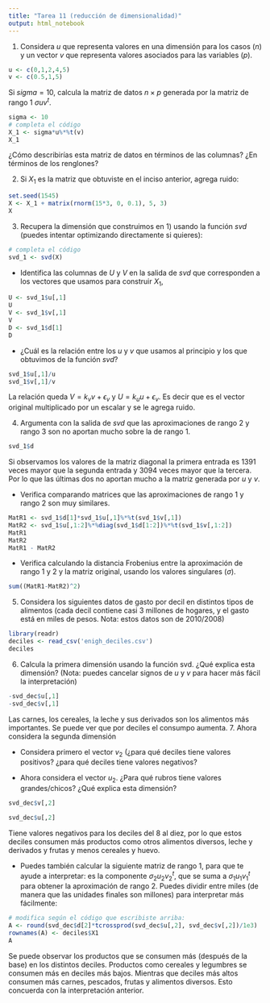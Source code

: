 ```yaml
---
title: "Tarea 11 (reducción de dimensionalidad)"
output: html_notebook
---
```



1. Considera $u$ que representa valores en una dimensión para los casos ($n$)
y un vector $v$ que representa valores asociados para las variables ($p$).

```r
u <- c(0,1,2,4,5)
v <- c(0.5,1,5)
```

Si $sigma = 10$, calcula la matriz de datos $n\times p$ generada por la matriz
de rango 1  $\sigma u v^t$.

```r
sigma <- 10
# completa el código
X_1 <- sigma*u%*%t(v)
X_1
```
¿Cómo describirías esta matriz de datos en términos de las columnas? ¿En términos 
de los renglones?

2. Si $X_1$ es la matriz que obtuviste en el inciso anterior, agrega ruido:
```r
set.seed(1545)
X <- X_1 + matrix(rnorm(15*3, 0, 0.1), 5, 3)
X
```

3. Recupera la dimensión que construimos en 1) usando la función *svd* (puedes intentar
optimizando directamente si quieres):

```r
# completa el código
svd_1 <- svd(X)
```

- Identifica las columnas de $U$ y $V$ en la salida de *svd* que corresponden a los vectores que usamos para construir $X_1$,

```r
U <- svd_1$u[,1]
U
V <- svd_1$v[,1]
V
D <- svd_1$d[1]
D
```


- ¿Cuál es la relación entre los $u$ y $v$ que usamos al principio y los que obtuvimos
de la función *svd*?
```r
svd_1$u[,1]/u
svd_1$v[,1]/v

```
La relación queda $V=k_vv+\epsilon_v$ y $U=k_uu+\epsilon_v$. Es decir que es el vector original multiplicado por un escalar y se le agrega ruido. 

4. Argumenta con la salida de *svd* que las aproximaciones de rango 2 y rango 3 son
no aportan mucho sobre la de rango 1. 

```r
svd_1$d
```
Si observamos los valores de la matriz diagonal la primera entrada es $1391$ veces mayor que la segunda entrada y $3094$ veces mayor que la tercera. Por lo que las últimas dos no aportan mucho a la matriz generada por $u$ y $v$.

- Verifica comparando matrices 
que las aproximaciones de rango 1 y rango 2
son muy similares. 

```r
MatR1 <- svd_1$d[1]*svd_1$u[,1]%*%t(svd_1$v[,1])
MatR2 <- svd_1$u[,1:2]%*%diag(svd_1$d[1:2])%*%t(svd_1$v[,1:2])
MatR1
MatR2
MatR1 - MatR2
```



- Verifica calculando la distancia Frobenius entre la aproximación de rango 1 y 2 y
la matriz original, usando los valores singulares ($\sigma$).
```r
sum((MatR1-MatR2)^2)
```


5. Considera los siguientes datos de gasto por decil en distintos tipos de alimentos
(cada decil contiene casi 3 millones de hogares, y el gasto está en miles de pesos.
Nota: estos datos son de 2010/2008)
```r
library(readr)
deciles <- read_csv('enigh_deciles.csv')
deciles
```

6. Calcula la primera dimensión usando la función svd. ¿Qué explica esta dimensión? 
(Nota: puedes cancelar signos de $u$ y $v$ para hacer más fácil la interpretación) 



```r
-svd_dec$u[,1]
-svd_dec$v[,1]

```
Las carnes, los cereales, la leche y sus derivados son los alimentos más importantes. Se puede ver que por deciles el consumpo aumenta.
7. Ahora considera la segunda dimensión

- Considera primero el vector $v_2$ (¿para qué deciles
tiene valores positivos? ¿para qué deciles tiene valores negativos?

- Ahora considera el vector $u_2$. ¿Para qué rubros tiene valores grandes/chicos?
¿Qué explica esta dimensión?

```r
svd_dec$v[,2]

svd_dec$u[,2]
```

Tiene valores negativos para los deciles del 8 al diez, por lo que estos deciles consumen más productos como otros alimentos diversos, leche y derivados y frutas y menos cereales y huevo.


- Puedes también calcular la siguiente matriz de rango 1, para que te ayude 
a interpretar: es la componente $\sigma_2u_2v_2^t$, que se suma a $\sigma_1 u_1 v_1^t$
para obtener la aproximación de rango 2. Puedes dividir entre miles (de manera que las unidades finales son millones) para interpretar
más fácilmente:

```r
# modifica según el código que escribiste arriba:
A <- round(svd_dec$d[2]*tcrossprod(svd_dec$u[,2], svd_dec$v[,2])/1e3)
rownames(A) <- deciles$X1
A
```

Se puede observar los productos que se consumen más (después de la base) en los distintos deciles. Productos como cereales y legumbres se consumen más en deciles más bajos. Mientras que deciles más altos consumen más carnes, pescados, frutas y alimentos diversos. Esto concuerda con la interpretación anterior.